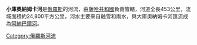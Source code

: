 '''小庫奧納姆卡河'''是[[俄羅斯|俄羅斯]]的河流，由[[薩哈共和國|薩哈共和國]]負責管轄，河道全長453公里，流域面積約24,800平方公里，河水主要來自融雪和雨水，與大庫奧納姆卡河匯流成為[[阿納巴爾河|阿納巴爾河]]。

{{Russia-geo-stub}}

[[Category:俄羅斯河流|Category:俄羅斯河流]]